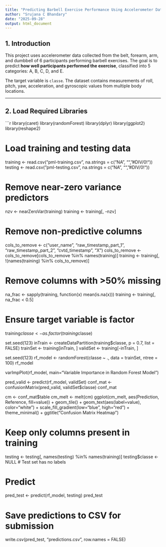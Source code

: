 ```yaml
---
title: "Predicting Barbell Exercise Performance Using Accelerometer Data"
author: "Srujana C Bhandary"
date: "2025-09-28"
output: html_document
---
```


## 1. Introduction

This project uses accelerometer data collected from the belt, forearm, arm, and dumbbell of 6 participants performing barbell exercises. The goal is to predict **how well participants performed the exercise**, classified into 5 categories: A, B, C, D, and E.

The target variable is `classe`. The dataset contains measurements of roll, pitch, yaw, acceleration, and gyroscopic values from multiple body locations.

---

## 2. Load Required Libraries

```r
library(caret)
library(randomForest)
library(dplyr)
library(ggplot2)
library(reshape2)

# Load training and testing data
training <- read.csv("pml-training.csv", na.strings = c("NA", "", "#DIV/0!"))
testing <- read.csv("pml-testing.csv", na.strings = c("NA", "", "#DIV/0!"))

# Remove near-zero variance predictors
nzv <- nearZeroVar(training)
training <- training[, -nzv]

# Remove non-predictive columns
cols_to_remove <- c("user_name", "raw_timestamp_part_1", "raw_timestamp_part_2", "cvtd_timestamp", "X")
cols_to_remove <- cols_to_remove[cols_to_remove %in% names(training)]
training <- training[, !(names(training) %in% cols_to_remove)]

# Remove columns with >50% missing
na_frac <- sapply(training, function(x) mean(is.na(x)))
training <- training[, na_frac < 0.5]

# Ensure target variable is factor
training$classe <- as.factor(training$classe)

set.seed(123)
inTrain <- createDataPartition(training$classe, p = 0.7, list = FALSE)
trainSet <- training[inTrain, ]
validSet <- training[-inTrain, ]

set.seed(123)
rf_model <- randomForest(classe ~ ., data = trainSet, ntree = 100)
rf_model

varImpPlot(rf_model, main="Variable Importance in Random Forest Model")

pred_valid <- predict(rf_model, validSet)
conf_mat <- confusionMatrix(pred_valid, validSet$classe)
conf_mat

cm <- conf_mat$table
cm_melt <- melt(cm)
ggplot(cm_melt, aes(Prediction, Reference, fill=value)) +
  geom_tile() +
  geom_text(aes(label=value), color="white") +
  scale_fill_gradient(low="blue", high="red") +
  theme_minimal() +
  ggtitle("Confusion Matrix Heatmap")

# Keep only columns present in training
testing <- testing[, names(testing) %in% names(training)]
testing$classe <- NULL # Test set has no labels

# Predict
pred_test <- predict(rf_model, testing)
pred_test

# Save predictions to CSV for submission
write.csv(pred_test, "predictions.csv", row.names = FALSE)

